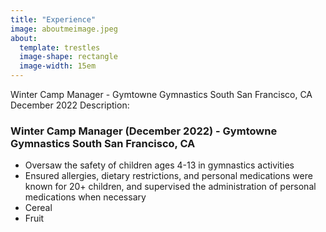 ```yaml
---
title: "Experience"
image: aboutmeimage.jpeg
about: 
  template: trestles
  image-shape: rectangle
  image-width: 15em
---
```



Winter Camp Manager - Gymtowne Gymnastics South San Francisco, CA
December 2022
Description:

<body>
  <h3>Winter Camp Manager (December 2022) - Gymtowne Gymnastics South San Francisco, CA</h3>
    <ul>
      <li>Oversaw the safety of children ages 4-13 in gymnastics activities</li>
      <li>Ensured allergies, dietary restrictions, and personal medications were known for 20+ children, and supervised the
administration of personal medications when necessary</li>
      <li>Cereal</li>
      <li>Fruit</li>
    </ul>
</body>